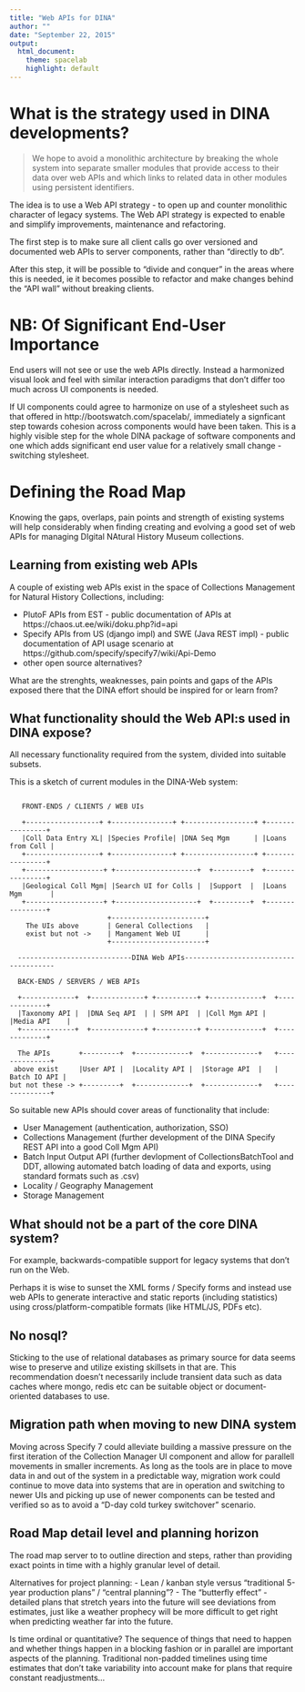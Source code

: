 ```yaml
---
title: "Web APIs for DINA"
author: ""
date: "September 22, 2015"
output: 
  html_document:
    theme: spacelab
    highlight: default
---
```


# What is the strategy used in DINA developments?

> We hope to avoid a monolithic architecture by breaking the whole system into separate smaller modules that provide access to their data over web APIs and which links to related data in other modules using persistent identifiers. 

The idea is to use a Web API strategy - to open up and counter monolithic character of legacy systems. The Web API strategy is expected to enable and simplify improvements, maintenance and refactoring.

The first step is to make sure all client calls go over versioned and documented web APIs to server components, rather than "directly to db". 

After this step, it will be possible to "divide and conquer" in the areas where this is needed, ie it becomes possible to refactor and make changes behind the "API wall" without breaking clients.

# NB: Of Significant End-User Importance

End users will not see or use the web APIs directly. Instead a harmonized visual look and feel with similar interaction paradigms that don't differ too much across UI components is needed. 

If UI components could agree to harmonize on use of a stylesheet such as that offered in http://bootswatch.com/spacelab/, immediately a signficant step towards cohesion across components would have been taken. This is a highly visible step for the whole DINA package of software components and one which adds significant end user value for a relatively small change - switching stylesheet.

# Defining the Road Map

Knowing the gaps, overlaps, pain points and strength of existing systems will help considerably when finding creating and evolving a good set of web APIs for managing DIgital NAtural History Museum collections. 

## Learning from existing web APIs 

A couple of existing web APIs exist in the space of Collections Management for Natural History Collections, including:

- PlutoF APIs from EST - public documentation of APIs at https://chaos.ut.ee/wiki/doku.php?id=api
- Specify APIs from US (django impl) and SWE (Java REST impl) - public documentation of API usage scenario at https://github.com/specify/specify7/wiki/Api-Demo
- other open source alternatives?

What are the strenghts, weaknesses, pain points and gaps of the APIs exposed there that the DINA effort should be inspired for or learn from?

## What functionality should the Web API:s used in DINA expose?

All necessary functionality required from the system, divided into suitable subsets.

This is a sketch of current modules in the DINA-Web system:

```console

   FRONT-ENDS / CLIENTS / WEB UIs

   +------------------+ +---------------+ +-----------------+ +----------------+
   |Coll Data Entry XL| |Species Profile| |DNA Seq Mgm      | |Loans from Coll |
   +------------------+ +---------------+ +-----------------+ +----------------+
   +-------------------+ +--------------------+  +---------+  +----------------+
   |Geological Coll Mgm| |Search UI for Colls |  |Support  |  |Loans Mgm       |
   +-------------------+ +--------------------+  +---------+  +----------------+
                        +-----------------------+
    The UIs above       | General Collections   |
    exist but not ->    | Mangament Web UI      |
                        +-----------------------+

  ----------------------------DINA Web APIs--------------------------------------

  BACK-ENDS / SERVERS / WEB APIs

  +-------------+  +-------------+ +----------+ +-------------+  +-------------+
  |Taxonomy API |  |DNA Seq API  | | SPM API  | |Coll Mgm API |  |Media API    |
  +-------------+  +-------------+ +----------+ +-------------+  +-------------+

  The APIs       +---------+  +-------------+  +-------------+   +--------------+
 above exist     |User API |  |Locality API |  |Storage API  |   | Batch IO API |
but not these -> +---------+  +-------------+  +-------------+   +--------------+

```
So suitable new APIs should cover areas of functionality that include:

- User Management (authentication, authorization, SSO)
- Collections Management (further development of the DINA Specify REST API into a good Coll Mgm API)
- Batch Input Output API (further devlopment of CollectionsBatchTool and DDT, allowing automated batch loading of data and exports, using standard formats such as .csv)
- Locality / Geography Management
- Storage Management

## What should not be a part of the core DINA system?

For example, backwards-compatible support for legacy systems that don't run on the Web.

Perhaps it is wise to sunset the XML forms / Specify forms and instead use web APIs to generate interactive and static reports (including statistics) using cross/platform-compatible formats (like HTML/JS, PDFs etc).

## No nosql?

Sticking to the use of relational databases as primary source for data seems wise to preserve and utilize existing skillsets in that are. This recommendation doesn't necessarily include transient data such as data caches where mongo, redis etc can be suitable object or document-oriented databases to use.

## Migration path when moving to new DINA system

Moving across Specify 7 could alleviate building a massive pressure on the first iteration of the Collection Manager UI component and allow for parallell movements in smaller increments. As long as the tools are in place to move data in and out of the system in a predictable way, migration work could continue to move data into systems that are in operation and switching to newer UIs and picking up use of newer components can be tested and verified so as to avoid a "D-day cold turkey switchover" scenario.

## Road Map detail level and planning horizon

The road map server to to outline direction and steps, rather than providing exact points in time with a highly granular level of detail.

Alternatives for project planning:
- Lean / kanban style versus "traditional 5-year production plans" / "central planning"?
- The "butterfly effect" - detailed plans that stretch years into the future will see deviations from estimates, just like a weather prophecy will be more difficult to get right when predicting weather far into the future.

Is time ordinal or quantitative? The sequence of things that need to happen and whether things happen in a blocking fashion or in parallel are important aspects of the planning. Traditional non-padded timelines using time estimates that don't take variability into account make for plans that require constant readjustments...
